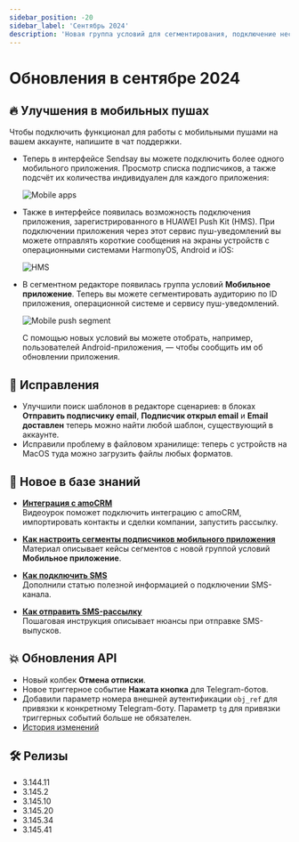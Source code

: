 ```yaml
---
sidebar_position: -20
sidebar_label: 'Сентябрь 2024'
description: 'Новая группа условий для сегментирования, подключение нескольких мобильных приложений, другие улучшения и исправления платформы'
---
```



# Обновления в сентябре 2024

## 🔥 Улучшения в мобильных пушах

Чтобы подключить функционал для работы с мобильными пушами на вашем аккаунте, <SupportLink>напишите в чат поддержки</SupportLink>.

- Теперь в интерфейсе Sendsay вы можете подключить более одного мобильного приложения. Просмотр списка подписчиков, а также подсчёт их количества индивидуален для каждого приложения:

  ![Mobile apps](/img/updates/2024/updates-september-2024/mobile-apps.png)

- Также в интерфейсе появилась возможность подключения приложения, зарегистрированного в HUAWEI Push Kit (HMS). При подключении приложения через этот сервис пуш-уведомлений вы можете отправлять короткие сообщения на экраны устройств с операционными системами HarmonyOS, Android и iOS:

  ![HMS](/img/updates/2024/updates-september-2024/HMS.png)

- В сегментном редакторе появилась группа условий **Мобильное приложение**. Теперь вы можете сегментировать аудиторию по ID приложения, операционной системе и сервису пуш-уведомлений.

  ![Mobile push segment](/img/updates/2024/updates-september-2024/mobile-push-segment.png)

  С помощью новых условий вы можете отобрать, например, пользователей Android-приложения, — чтобы сообщить им об обновлении приложения.

## 🐛 Исправления

- Улучшили поиск шаблонов в редакторе сценариев: в блоках **Отправить подписчику email**, **Подписчик открыл email** и **Email доставлен** теперь можно найти любой шаблон, существующий в аккаунте.
- Исправили проблему в файловом хранилище: теперь с устройств на MacOS туда можно загрузить файлы любых форматов.

## 📖 Новое в базе знаний

- [**Интеграция с amoCRM**](https://docs.sendsay.ru/videolessons/automations/integration-with-amocrm)<br/>
  Видеоурок поможет подключить интеграцию с amoCRM, импортировать контакты и сделки компании, запустить рассылку.

- [**Как настроить сегменты подписчиков мобильного приложения**](https://docs.sendsay.ru/other-channels/mobile-push/segmentation)<br/>
  Материал описывает кейсы сегментов с новой группой условий **Мобильное приложение**.

- [**Как подключить SMS**](https://docs.sendsay.ru/other-channels/sms/how-to-connect-sms/)<br/>
  Дополнили статью полезной информацией о подключении SMS-канала.

- [**Как отправить SMS-рассылку**](https://docs.sendsay.ru/other-channels/sms/how-to-create-sms-campaign)<br/>
  Пошаговая инструкция описывает нюансы при отправке SMS-выпусков.

## 💥 Обновления API

- Новый колбек **Отмена отписки**.
- Новое триггерное событие **Нажата кнопка** для Telegram-ботов.
- Добавили параметр номера внешней аутентификации `obj_ref` для привязки к конкретному Telegram-боту. Параметр `tg` для привязки триггерных событий больше не обязателен.
- [История изменений](https://sendsay.ru/api/api.html#История-изменений)

## 🛠️ Релизы

- 3.144.11
- 3.145.2
- 3.145.10
- 3.145.20
- 3.145.34
- 3.145.41
